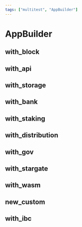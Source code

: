 ```yaml
---
tags: ["multitest", "AppBuilder"]
---
```


# AppBuilder

## with_block

## with_api

## with_storage

## with_bank

## with_staking

## with_distribution

## with_gov

## with_stargate

## with_wasm

## new_custom

## with_ibc
